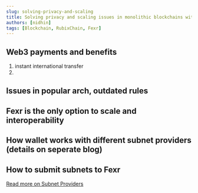```yaml
---
slug: solving-privacy-and-scaling
title: Solving privacy and scaling issues in monolithic blockchains with Rubix
authors: [nidhin]
tags: [Blockchain, RubixChain, Fexr]
---
```


## Web3 payments and benefits

1. instant international transfer
2. 

## Issues in popular arch, outdated rules

## Fexr is the only option to scale and interoperability

## How wallet works with different subnet providers (details on seperate blog)

## How to submit subnets to Fexr

[Read more on Subnet Providers](/developers/partner/subnet-providers)